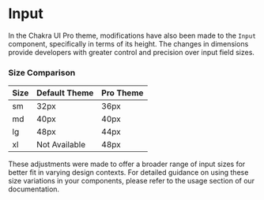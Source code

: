 
<Meta of={InputStories} />

# Input

In the Chakra UI Pro theme, modifications have also been made to the `Input` component, specifically in terms of its height. The changes in dimensions provide developers with greater control and precision over input field sizes.

### Size Comparison

| Size | Default Theme | Pro Theme |
| ---- | ------------- | --------- |
| sm   | 32px          | 36px      |
| md   | 40px          | 40px      |
| lg   | 48px          | 44px      |
| xl   | Not Available | 48px      |

These adjustments were made to offer a broader range of input sizes for better fit in varying design contexts. For detailed guidance on using these size variations in your components, please refer to the usage section of our documentation.

<Canvas of={InputStories.WithSizes} />
